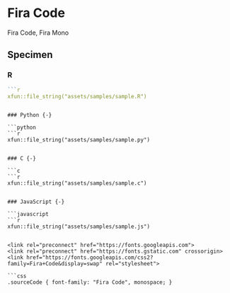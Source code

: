 # Fira Code {-}

Fira Code, Fira Mono

## Specimen {-}

### R {-}

```r
```r
xfun::file_string("assets/samples/sample.R")
```
```

### Python {-}

```python
```r
xfun::file_string("assets/samples/sample.py")
```
```

### C {-}

```c
```r
xfun::file_string("assets/samples/sample.c")
```
```

### JavaScript {-}

```javascript
```r
xfun::file_string("assets/samples/sample.js")
```
```

<link rel="preconnect" href="https://fonts.googleapis.com">
<link rel="preconnect" href="https://fonts.gstatic.com" crossorigin>
<link href="https://fonts.googleapis.com/css2?family=Fira+Code&display=swap" rel="stylesheet">

```css
.sourceCode { font-family: "Fira Code", monospace; }
```
